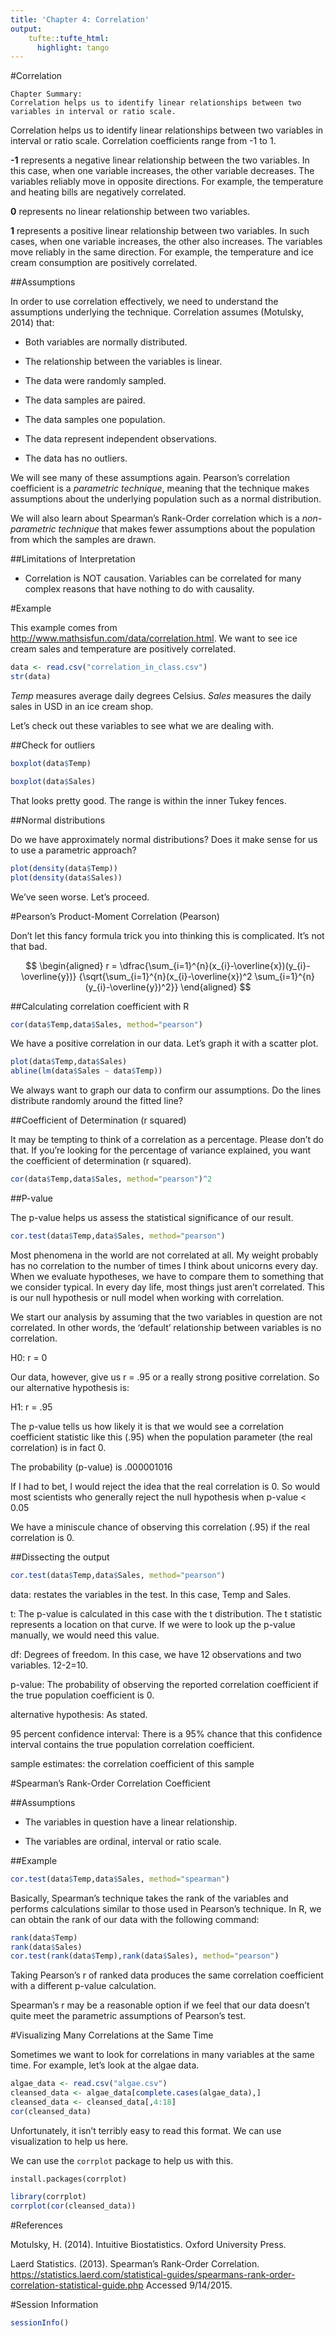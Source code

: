 ```yaml
---
title: 'Chapter 4: Correlation'
output: 
    tufte::tufte_html:
      highlight: tango
---
```


#Correlation

```marginfigure
Chapter Summary:
Correlation helps us to identify linear relationships between two variables in interval or ratio scale.
```

Correlation helps us to identify linear relationships between two variables in interval or ratio scale. Correlation coefficients range from -1 to 1.

__-1__ represents a negative linear relationship between the two variables. In this case, when one variable increases, the other variable decreases. The variables reliably move in opposite directions. For example, the temperature and heating bills are negatively correlated.

__0__ represents no linear relationship between two variables.

__1__ represents a positive linear relationship between two variables. In such cases, when one variable increases, the other also increases. The variables move reliably in the same direction. For example, the temperature and ice cream consumption are positively correlated.   

##Assumptions

In order to use correlation effectively, we need to understand the assumptions underlying the technique. Correlation assumes (Motulsky, 2014) that:

* Both variables are normally distributed.

* The relationship between the variables is linear.

* The data were randomly sampled.

* The data samples are paired.

* The data samples one population.

* The data represent independent observations.

* The data has no outliers.

We will see many of these assumptions again. Pearson's correlation coefficient is a 
_parametric technique_, meaning that the technique makes assumptions about the underlying population such as a normal distribution.

We will also learn about Spearman's Rank-Order correlation which is a _non-parametric technique_ that makes fewer assumptions about the population from which the samples are drawn.

##Limitations of Interpretation

* Correlation is NOT causation. Variables can be correlated for many complex reasons that have nothing to do with causality.

#Example

This example comes from <http://www.mathsisfun.com/data/correlation.html>.
We want to see ice cream sales and temperature are positively correlated.

```r
data <- read.csv("correlation_in_class.csv")
str(data)
```

_Temp_ measures average daily degrees Celsius. 
_Sales_ measures the daily sales in USD in an ice cream shop.

Let's check out these variables to see what we are dealing with.

##Check for outliers

```r
boxplot(data$Temp)
```

```r
boxplot(data$Sales)
```

That looks pretty good. The range is within the inner Tukey fences.

##Normal distributions

Do we have approximately normal distributions?
Does it make sense for us to use a parametric approach?

```r
plot(density(data$Temp))
plot(density(data$Sales))
```

We've seen worse. Let's proceed.

#Pearson's Product-Moment Correlation (Pearson)

Don't let this fancy formula trick you into thinking this is complicated. It's not that bad.

$$
\begin{aligned}
 r = \dfrac{\sum_{i=1}^{n}(x_{i}-\overline{x})(y_{i}-\overline{y})}
 {\sqrt{\sum_{i=1}^{n}(x_{i}-\overline{x})^2 \sum_{i=1}^{n}(y_{i}-\overline{y})^2}}
\end{aligned}
$$

##Calculating correlation coefficient with R

```r
cor(data$Temp,data$Sales, method="pearson")
```

We have a positive correlation in our data. Let's graph it with a scatter plot.

```r
plot(data$Temp,data$Sales)
abline(lm(data$Sales ~ data$Temp))
```

We always want to graph our data to confirm our assumptions.
Do the lines distribute randomly around the fitted line?

##Coefficient of Determination (r squared)

It may be tempting to think of a correlation as a percentage. Please don't do that. If you're looking for the percentage of variance explained, you want the coefficient of determination (r squared).

```r
cor(data$Temp,data$Sales, method="pearson")^2
```

##P-value

The p-value helps us assess the statistical significance of our result.

```r
cor.test(data$Temp,data$Sales, method="pearson")
```

Most phenomena in the world are not correlated at all. My weight probably has no correlation to the number of times I think about unicorns every day. When we evaluate hypotheses, we have to compare them to something that we consider typical. In every day life, most things just aren't correlated. This is our null hypothesis or null model when working with correlation.

We start our analysis by assuming that the two variables in question are not correlated. In other words, the 'default' relationship between variables is no correlation.

H0: r = 0

Our data, however, give us r = .95 or a really strong positive correlation.
So our alternative hypothesis is:

H1: r = .95

The p-value tells us how likely it is that we would see a correlation coefficient statistic like this (.95) when the population parameter (the real correlation) is in fact 0.

The probability (p-value) is .000001016

If I had to bet, I would reject the idea that the real correlation is 0. So would most scientists who generally reject the null hypothesis when p-value < 0.05

We have a miniscule chance of observing this correlation (.95)
if the real correlation is 0.

##Dissecting the output

```r
cor.test(data$Temp,data$Sales, method="pearson")
```

data: restates the variables in the test. In this case, Temp and Sales.

t: The p-value is calculated in this case with the t distribution. The t statistic represents a location on that curve. If we were to look up the p-value manually, we would need this value.

df: Degrees of freedom. In this case, we have 12 observations and two variables. 12-2=10.

p-value: The probability of observing the reported correlation coefficient if the true population coefficient is 0. 

alternative hypothesis: As stated.

95 percent confidence interval: There is a 95% chance that this confidence interval contains the true population correlation coefficient.

sample estimates: the correlation coefficient of this sample

#Spearman's Rank-Order Correlation Coefficient

##Assumptions

* The variables in question have a linear relationship.

* The variables are ordinal, interval or ratio scale.

##Example

```r
cor.test(data$Temp,data$Sales, method="spearman")
```

Basically, Spearman's technique takes the rank of the variables and performs calculations similar to those used in Pearson's technique. In R, we can obtain the rank of our data with the following command:

```r
rank(data$Temp)
rank(data$Sales)
cor.test(rank(data$Temp),rank(data$Sales), method="pearson")
```

Taking Pearson's r of ranked data produces the same correlation coefficient with a different p-value calculation.

Spearman's r may be a reasonable option if we feel that our data doesn't quite meet the parametric assumptions of Pearson's test.

#Visualizing Many Correlations at the Same Time

Sometimes we want to look for correlations in many variables at the same
time. For example, let's look at the algae data.

```r
algae_data <- read.csv("algae.csv")
cleansed_data <- algae_data[complete.cases(algae_data),]
cleansed_data <- cleansed_data[,4:18]
cor(cleansed_data)
```

Unfortunately, it isn't terribly easy to read this format. We can use 
visualization to help us here.

We can use the `corrplot` package to help us with this.

```
install.packages(corrplot)
```

```r
library(corrplot)
corrplot(cor(cleansed_data))
```

#References

Motulsky, H. (2014). Intuitive Biostatistics. Oxford University Press.

Laerd Statistics. (2013). Spearman's Rank-Order Correlation. <https://statistics.laerd.com/statistical-guides/spearmans-rank-order-correlation-statistical-guide.php> Accessed 9/14/2015.

#Session Information

```r
sessionInfo()
```